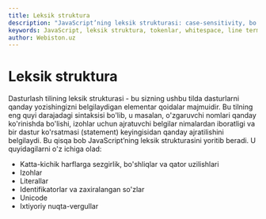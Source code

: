 ```yaml
---
title: Leksik struktura
description: "JavaScript’ning leksik strukturasi: case‑sensitivity, bo‘shliq va qator uzilishlari, izohlar, literallar, identifikatorlar/zaxiralangan so‘zlar, Unicode va avtomatik nuqta‑vergul qo‘yish (ASI)."
keywords: JavaScript, leksik struktura, tokenlar, whitespace, line terminators, comments, literals, identifiers, reserved words, Unicode, ASI, semicolon
author: Webiston.uz
---
```


# Leksik struktura

Dasturlash tilining leksik strukturasi - bu sizning ushbu tilda dasturlarni qanday yozishingizni belgilaydigan elementar qoidalar majmuidir. Bu tilning eng quyi darajadagi sintaksisi bo'lib, u masalan, o'zgaruvchi nomlari qanday ko'rinishda bo'lishi, izohlar uchun ajratuvchi belgilar nimalardan iboratligi va bir dastur ko'rsatmasi (statement) keyingisidan qanday ajratilishini belgilaydi. Bu qisqa bob JavaScript’ning leksik strukturasini yoritib beradi. U quyidagilarni o'z ichiga olad:

- Katta-kichik harflarga sezgirlik, bo'shliqlar va qator uzilishlari
- Izohlar
- Literallar
- Identifikatorlar va zaxiralangan so'zlar
- Unicode
- Ixtiyoriy nuqta-vergullar

